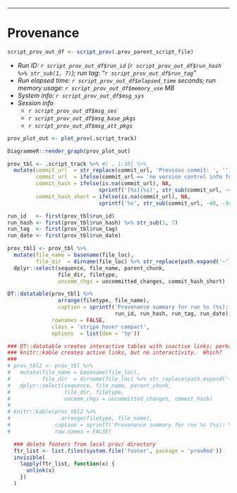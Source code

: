 -----

# Provenance

``` r

script_prov_out_df <- script_prov(.prov_parent_script_file) 
```

- _Run ID: `r script_prov_out_df$run_id` (`r script_prov_out_df$run_hash %>% str_sub(1, 7)`); run tag: "`r script_prov_out_df$run_tag`"_
- _Run elapsed time: `r script_prov_out_df$elapsed_time` seconds; run memory usage: `r script_prov_out_df$memory_use` MB_
- _System info: `r script_prov_out_df$msg_sys`_
- _Session info_
    - _`r script_prov_out_df$msg_ses`_
    - _`r script_prov_out_df$msg_base_pkgs`_
    - _`r script_prov_out_df$msg_att_pkgs`_

``` r

prov_plot_out <- plot_prov(.script_track)

DiagrammeR::render_graph(prov_plot_out)

```

``` r

prov_tbl <- .script_track %>% #[ , 1:10] %>%
  mutate(commit_url  = str_replace(commit_url, 'Previous commit: ', ''),
         commit_url  = ifelse(commit_url == 'no version control info found', NA, commit_url),
         commit_hash = ifelse(is.na(commit_url), NA,
                             sprintf('[%s](%s)', str_sub(commit_url, -40, -34), commit_url)),
         commit_hash_short = ifelse(is.na(commit_url), NA,
                             sprintf('%s', str_sub(commit_url, -40, -34))))

run_id   <- first(prov_tbl$run_id)
run_hash <- first(prov_tbl$run_hash) %>% str_sub(1, 7)
run_tag  <- first(prov_tbl$run_tag)
run_date <- first(prov_tbl$run_date)

prov_tbl1 <- prov_tbl %>%
  mutate(file_name = basename(file_loc),
         file_dir  = dirname(file_loc) %>% str_replace(path.expand('~'), '~')) %>%
  dplyr::select(sequence, file_name, parent_chunk,
                file_dir, filetype, 
                uncomm_chgs = uncommitted_changes, commit_hash_short)

DT::datatable(prov_tbl1 %>% 
                arrange(filetype, file_name),
                caption = sprintf('Provenance summary for run %s (%s): %s (%s)', 
                                  run_id, run_hash, run_tag, run_date),             
              rownames = FALSE,
              class = 'stripe hover compact',
              options  = list(dom = 'tp'))

### DT::datatable creates interactive tables with inactive links; perhaps cut the commit_hash down?
### knitr::kable creates active links, but no interactivity.  Which?
### 
# prov_tbl2 <- prov_tbl %>%
#   mutate(file_name = basename(file_loc),
#          file_dir  = dirname(file_loc) %>% str_replace(path.expand('~'), '~')) %>%
#   dplyr::select(sequence, file_name, parent_chunk,
#                 file_dir, filetype, 
#                 uncomm_chgs = uncommitted_changes, commit_hash)
# 
# knitr::kable(prov_tbl2 %>% 
#                arrange(filetype, file_name),
#              caption = sprintf('Provenance summary for run %s (%s): %s (%s)', run_id, run_hash, run_tag, run_date),             
#              row.names = FALSE)

```

``` r
  ### delete footers from local prov/ directory
  ftr_list <- list.files(system.file('footer', package = 'provRmd'))
  invisible(
    lapply(ftr_list, function(x) {
      unlink(x)
    })
  )
```

